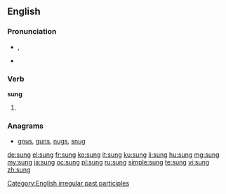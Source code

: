 {{also|súng|sừng}}

==English==

===Pronunciation===
* {{IPA|/sʌŋ/}}, {{X-SAMPA|/sVN/}}
* {{rhymes|ʌŋ}}

===Verb===
'''sung'''

# {{past participle of|sing}}

===Anagrams===
* [[gnus#English|gnus]], [[guns#English|guns]], [[nugs#English|nugs]], [[snug#English|snug]]

[[Category:English irregular past participles]]

[[de:sung]]
[[el:sung]]
[[fr:sung]]
[[ko:sung]]
[[it:sung]]
[[ku:sung]]
[[li:sung]]
[[hu:sung]]
[[mg:sung]]
[[my:sung]]
[[ja:sung]]
[[oc:sung]]
[[pl:sung]]
[[ru:sung]]
[[simple:sung]]
[[te:sung]]
[[vi:sung]]
[[zh:sung]]